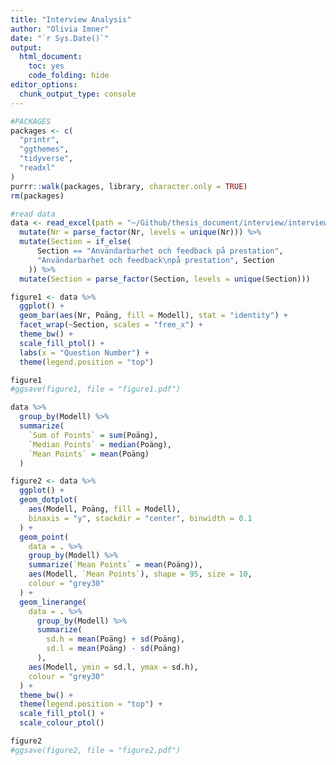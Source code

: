 ```yaml
---
title: "Interview Analysis"
author: "Olivia Imner"
date: "`r Sys.Date()`"
output:
  html_document:
    toc: yes
    code_folding: hide
editor_options: 
  chunk_output_type: console
---
```


```r
#PACKAGES
packages <- c(
  "printr",
  "ggthemes",
  "tidyverse",
  "readxl"
)
purrr::walk(packages, library, character.only = TRUE)
rm(packages)
```

```r
#read data
data <- read_excel(path = "~/Github/thesis_document/interview/interviewScores.xlsx") %>%
  mutate(Nr = parse_factor(Nr, levels = unique(Nr))) %>%
  mutate(Section = if_else(
      Section == "Användarbarhet och feedback på prestation", 
      "Användarbarhet och feedback\npå prestation", Section
    )) %>%
  mutate(Section = parse_factor(Section, levels = unique(Section)))
```

```r
figure1 <- data %>%
  ggplot() +
  geom_bar(aes(Nr, Poäng, fill = Modell), stat = "identity") +
  facet_wrap(~Section, scales = "free_x") +
  theme_bw() +
  scale_fill_ptol() +
  labs(x = "Question Number") +
  theme(legend.position = "top")

figure1
#ggsave(figure1, file = "figure1.pdf")
```

```r
data %>% 
  group_by(Modell) %>% 
  summarize(
    `Sum of Points` = sum(Poäng),
    `Median Points` = median(Poäng),
    `Mean Points` = mean(Poäng)
  )
```

```r
figure2 <- data %>%
  ggplot() +
  geom_dotplot(
    aes(Modell, Poäng, fill = Modell), 
    binaxis = "y", stackdir = "center", binwidth = 0.1
  ) +
  geom_point(
    data = . %>% 
    group_by(Modell) %>% 
    summarize(`Mean Points` = mean(Poäng)),
    aes(Modell, `Mean Points`), shape = 95, size = 10,
    colour = "grey30"
  ) +
  geom_linerange(
    data = . %>%
      group_by(Modell) %>%
      summarize(
        sd.h = mean(Poäng) + sd(Poäng), 
        sd.l = mean(Poäng) - sd(Poäng)
      ),
    aes(Modell, ymin = sd.l, ymax = sd.h),
    colour = "grey30"
  ) +
  theme_bw() +
  theme(legend.position = "top") +
  scale_fill_ptol() +
  scale_colour_ptol()

figure2
#ggsave(figure2, file = "figure2.pdf")
```

